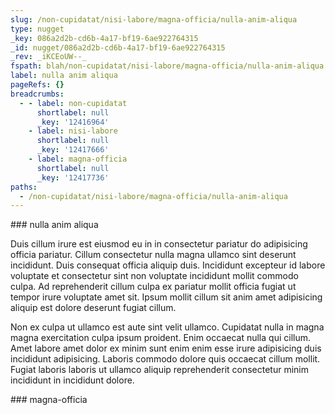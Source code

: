 ```yaml
---
slug: /non-cupidatat/nisi-labore/magna-officia/nulla-anim-aliqua
type: nugget
_key: 086a2d2b-cd6b-4a17-bf19-6ae922764315
_id: nugget/086a2d2b-cd6b-4a17-bf19-6ae922764315
_rev: _iKCEoUW--_
fspath: blah/non-cupidatat/nisi-labore/magna-officia/nulla-anim-aliqua.md
label: nulla anim aliqua
pageRefs: {}
breadcrumbs:
  - - label: non-cupidatat
      shortlabel: null
      _key: '12416964'
    - label: nisi-labore
      shortlabel: null
      _key: '12417666'
    - label: magna-officia
      shortlabel: null
      _key: '12417736'
paths:
  - /non-cupidatat/nisi-labore/magna-officia/nulla-anim-aliqua
---
```


<NuggetArea>
<Nugget slug="/non-cupidatat/nisi-labore/magna-officia/nulla-anim-aliqua" type="nugget" _key="086a2d2b-cd6b-4a17-bf19-6ae922764315" _id="nugget/086a2d2b-cd6b-4a17-bf19-6ae922764315" _rev="_iKCEoUW--_" fspath="blah/non-cupidatat/nisi-labore/magna-officia/nulla-anim-aliqua.md" label="nulla anim aliqua" paths="/non-cupidatat/nisi-labore/magna-officia/nulla-anim-aliqua">
<NuggetBody>
### nulla anim aliqua

Duis cillum irure est eiusmod eu in in consectetur pariatur do adipisicing officia pariatur. Cillum consectetur nulla magna ullamco sint deserunt incididunt. Duis consequat officia aliquip duis. Incididunt excepteur id labore voluptate et consectetur sint non voluptate incididunt mollit commodo culpa. Ad reprehenderit cillum culpa ex pariatur mollit officia fugiat ut tempor irure voluptate amet sit. Ipsum mollit cillum sit anim amet adipisicing aliquip est dolore deserunt fugiat cillum.

Non ex culpa ut ullamco est aute sint velit ullamco. Cupidatat nulla in magna magna exercitation culpa ipsum proident. Enim occaecat nulla qui cillum. Amet labore amet dolor ex minim sunt enim enim esse irure adipisicing duis incididunt adipisicing. Laboris commodo dolore quis occaecat cillum mollit. Fugiat laboris laboris ut ullamco aliquip reprehenderit consectetur minim incididunt in incididunt dolore.

</NuggetBody>
<Breadcrumbs>
<Crumbs>
<Crumb _key="12416964" label="non-cupidatat" /><Crumb _key="12417666" label="nisi-labore" /><Crumb _key="12417736" label="magna-officia" />
</Crumbs>
</Breadcrumbs>
</Nugget>

<NuggetsInbound>
</NuggetsInbound>
<NuggetsOutbound>
</NuggetsOutbound>
</NuggetArea>
<PassagesInbound>
<Passage direction="inbound" type="passage" _key="12417736" _id="passage/12417736" _rev="_iKCEoUO--_" label="magna-officia" passage="magna-officia" fspath="blah/non-cupidatat/nisi-labore/magna-officia" paths="/non-cupidatat/nisi-labore/magna-officia" slug="/non-cupidatat/nisi-labore/magna-officia">
<NuggetBody>
### magna-officia

</NuggetBody>
<Breadcrumbs>
<Crumbs>
<Crumb _key="12416964" label="non-cupidatat" /><Crumb _key="12417666" label="nisi-labore" />
</Crumbs>
</Breadcrumbs>
</Passage>

</PassagesInbound>
<PassagesOutbound>
</PassagesOutbound>